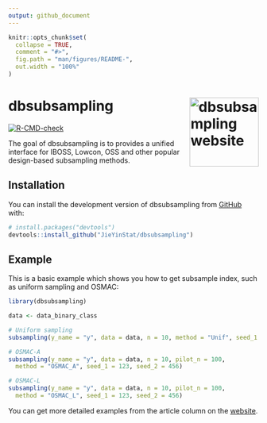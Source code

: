 ```yaml
---
output: github_document
---
```


<!-- README.md is generated from README.Rmd. Please edit that file -->

```r
knitr::opts_chunk$set(
  collapse = TRUE,
  comment = "#>",
  fig.path = "man/figures/README-",
  out.width = "100%"
)
```

# dbsubsampling <a href="https://jieyinstat.github.io/dbsubsampling/"><img src="man/figures/logo.png" align="right" height="139" alt="dbsubsampling website" /></a>

<!-- badges: start -->
[![R-CMD-check](https://github.com/JieYinStat/dbsubsampling/actions/workflows/R-CMD-check.yaml/badge.svg)](https://github.com/JieYinStat/dbsubsampling/actions/workflows/R-CMD-check.yaml)
<!-- badges: end -->

The goal of dbsubsampling is to provides a unified interface for IBOSS, Lowcon, OSS and 
  other popular design-based subsampling methods.

## Installation

You can install the development version of dbsubsampling from [GitHub](https://github.com/) with:

``` r
# install.packages("devtools")
devtools::install_github("JieYinStat/dbsubsampling")
```

## Example

This is a basic example which shows you how to get subsample index, such as uniform sampling and OSMAC:

```r
library(dbsubsampling)

data <- data_binary_class

# Uniform sampling
subsampling(y_name = "y", data = data, n = 10, method = "Unif", seed_1 = 123)

# OSMAC-A
subsampling(y_name = "y", data = data, n = 10, pilot_n = 100,
  method = "OSMAC_A", seed_1 = 123, seed_2 = 456)

# OSMAC-L
subsampling(y_name = "y", data = data, n = 10, pilot_n = 100,
  method = "OSMAC_L", seed_1 = 123, seed_2 = 456)
```

You can get more detailed examples from the article column on the [website](jieyinstat.github.io/dbsubsampling/).
